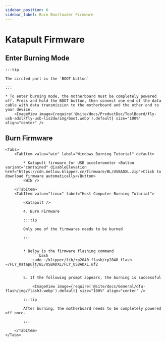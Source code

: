 ```yaml
---
sidebar_position: 6
sidebar_label: Burn Bootloader Firmware
---
```





# Katapult Firmware


## Enter Burning Mode

    :::tip

    The circled part is the `BOOT button`

    :::

    * To enter burning mode, the motherboard must be completely powered off. Press and hold the BOOT button, then connect one end of the data cable with data transmission to the motherboard and the other end to your device.
        <ImageView image={require('@site/docs/ProductDoc/ToolBoard/fly-usb-adxl/fly-usb-lis2dw/img/boot.webp').default} size="100%" align="center" />

## Burn Firmware
    <Tabs>
        <TabItem value="win" label="Windows Burning Tutorial" default>

            * Katapult firmware for USB accelerometer <Button variant="contained" disableElevation href="https://cdn.mellow.klipper.cn/firmware/BL/USBADXL.zip">Click to download firmware automatically</Button>
            <WIN />
            
        </TabItem>
        <TabItem value="linux" label="Host Computer Burning Tutorial">
            
            <Katapult />

            4. Burn Firmware

            :::tip

            Only one of the firmwares needs to be burned

            :::


            * Below is the firmware flashing command
                ```bash
                sudo ~/klipper/lib/rp2040_flash/rp2040_flash ~/FLY_Katapult/BL/USBADXL/FLY_USBADXL.uf2
                ```

            5. If the following prompt appears, the burning is successful

                <ImageView image={require('@site/docs/General/dfu-flash/img/flash3.webp').default} size="100%" align="center" />

            :::tip

            After burning, the motherboard needs to be completely powered off once.

            :::

        </TabItem>
    </Tabs>

